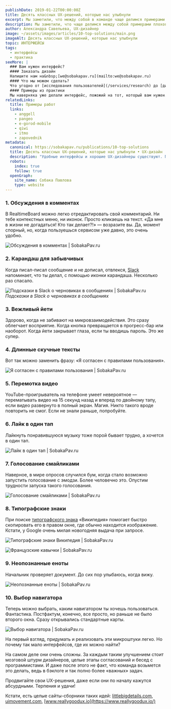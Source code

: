 ```yaml
---
publishDate: 2019-01-22T00:00:00Z
title: Десять классных UX‑решений, которые нас улыбнули
excerpt: Мы заметили, что между собой в команде чаще делимся примерами плохого UX. «О, смотрите, какая ужасная форма регистрации! Кто скажет, что не так?». Так продолжаться не может. Надо развивать позитивное мышление, и вот вам подборка приятных UX-решений.
description: Мы заметили, что чаще делимся между собой примерами плохого UX. Так продолжаться не может. Поэтому вот вам подборка приятных UX-решений.
author: Александра Савельева, UX-дизайнер
image: ~/assets/images/articles/10-top-solutions/main.png
imageAlt: Десять классных UX‑решений, которые нас улыбнули
topic: ИНТЕРФЕЙСЫ
tags:
  - интерфейсы
  - практика
seeMore: |
  ### Вам нужен интерфейс?
  #### Заказать дизайн
  Напишите нам на&nbsp;[we@sobakapav.ru](mailto:we@sobakapav.ru)
  #### Что мы можем сделать?
  Что угодно от [исследования пользователей](/services/research) до [дизайна интерфейса под ключ](/services/ux-design). 
  #### Примеры из практики
  Мы наверняка уже делали интерфейс, пожожий на тот, который вам нужен. [Проверьте](https://sobakapav.ru/portfolio).
relatedLinks:
  title: Примеры работ
  links:
    - anggell
    - pangeo
    - e-gorod-mobile
    - qiwi
    - itmo
    - zapovednik
metadata:
  canonical: https://sobakapav.ru/publications/10-top-solutions
  title: Десять классных UX‑решений, которые нас улыбнули • UX-дизайн
  description: "Удобные интерфейсы и хорошие UX-дизайнеры существуют. Поэтому вот вам подборка удачных UX-решений."
  robots:
    index: true
    follow: true
  openGraph:
    site_name: Собака Павлова
    type: website
---
```



### 1. Обсуждения в комментах

В RealtimeBoard можно легко отредактировать свой комментарий. Ни тебе контекстных меню, ни иконок. Просто кликаешь на текст. «Да мне в жизни не догадаться! Кто так делает?!» — возразите вы. Да, момент спорный, но, когда пользуешься сервисом уже давно, это очень удобно.

![Обсуждения в комментах | SobakaPav.ru](~/assets/images/articles/10-top-solutions/1.png)

### 2. Карандаш для забывчивых

Когда писал-писал сообщение и не дописал, отвлекся, [Slack](https://slack.com/) напоминает, что ты делал, с помощью иконки карандаша. Несколько раз спасало.

![Подсказки в Slack о черновиках в сообщениях | SobakaPav.ru](~/assets/images/articles/10-top-solutions/2.png)
_Подсказки в Slack о черновиках в сообщениях_

### 3. Вежливый йети

Здорово, когда не забивают на микровзаимодействия. Это сразу облегчает восприятие. Когда кнопка превращается в прогресс-бар или наоборот. Когда йети закрывает глаза, если ты вводишь пароль. Это же супер.

### 4. Длинные скучные тексты

Вот так можно заменить фразу: «Я согласен с правилами пользования».

![Я согласен с правилами пользования | SobakaPav.ru](~/assets/images/articles/10-top-solutions/3.png)

### 5. Перемотка видео

YouTube-проигрыватель на телефоне умеет невероятное — перематывать видео на 15 секунд назад и вперед по двойному тапу, если видео развернуто в полный экран. Магия. Никто такого вроде повторить не смог. Если не знали раньше, попробуйте.

### 6. Лайк в один тап

Лайкнуть понравившуюся музыку тоже порой бывает трудно, а хочется в один тап.

![Лайк в один тап | SobakaPav.ru](~/assets/images/articles/10-top-solutions/4.png)

### 7. Голосование смайликами

Наверное, в мире опросов случился бум, когда стало возможно запустить голосование с эмодзи. Более человечно это. Опустим трудности запуска такого голосования.

![Голосование смайликами | SobakaPav.ru](~/assets/images/articles/10-top-solutions/5.png)

### 8. Типографские знаки

При поиске [типографского знака](https://ru.wikipedia.org/wiki/%D0%9A%D0%B0%D0%B2%D1%8B%D1%87%D0%BA%D0%B8) «Википедия» помогает быстро скопировать его в правом окне, где обычно находится изображение. Кстати, у Google очень милая новогодняя выдача при запросе.

![Типографские знаки Википедия | SobakaPav.ru](~/assets/images/articles/10-top-solutions/6.png)

![Французские кавычки | SobakaPav.ru](~/assets/images/articles/10-top-solutions/7.png)

### 9. Неопознанные еноты

Начальник проверяет документ. До сих пор улыбаюсь, когда вижу.

![Неопознанные еноты | SobakaPav.ru](~/assets/images/articles/10-top-solutions/8.png)

### 10. Выбор навигатора

Теперь можно выбрать, каким навигатором ты хочешь пользоваться. Фантастика. Постфактум, конечно, все просто, но раньше не было второго окна. Сразу открывались стандартные карты.

![Выбор навигатора | SobakaPav.ru](~/assets/images/articles/10-top-solutions/9.png)

На первый взгляд, придумать и реализовать эти микроштуки легко. Но почему так мало интерфейсов, где их можно найти?

На самом деле они очень сложны. За каждым таким улучшением стоит мозговой штурм дизайнеров, целые этапы согласований и бесед с программистами. И даже после этого не факт, что команда возьмется это делать, ведь в бэклоге и так полно более «важных» задач.

Продвигайте свои UX-решения, даже если они по началу кажутся абсурдными.
Терпения и удачи!

Кстати, есть целые сайты-сборники таких идей: [littlebigdetails.com](http://littlebigdetails.com/), [uimovement.com](https://uimovement.com/), [www.reallygoodux.io](https://www.reallygoodux.io/)

